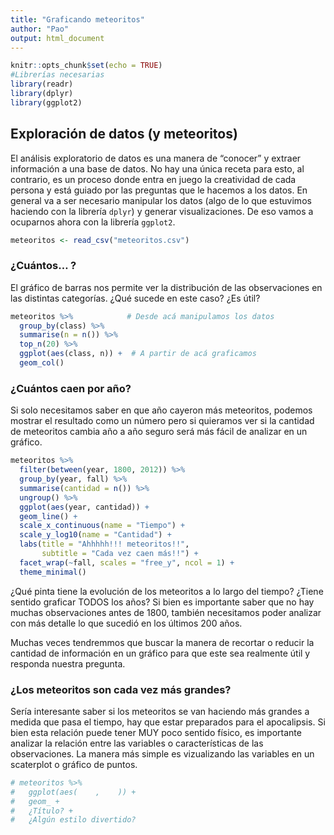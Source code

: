 ```yaml
---
title: "Graficando meteoritos"
author: "Pao"
output: html_document
---
```


```r
knitr::opts_chunk$set(echo = TRUE)
#Librerías necesarias
library(readr)
library(dplyr)
library(ggplot2)
```

## Exploración de datos (y meteoritos)

El análisis exploratorio de datos es una manera de "conocer" y extraer información a una base de datos. No hay una única receta para esto, al contrario, es un proceso donde entra en juego la creatividad de cada persona y está guiado por las preguntas que le hacemos a los datos. En general va a ser necesario manipular los datos (algo de lo que estuvimos haciendo con la librería `dplyr`) y generar visualizaciones. De eso vamos a ocuparnos ahora con la librería `ggplot2`.

```r
meteoritos <- read_csv("meteoritos.csv")
```

### ¿Cuántos... ?

El gráfico de barras nos permite ver la distribución de las observaciones en las distintas categorías. ¿Qué sucede en este caso? ¿Es útil?

```r
meteoritos %>%            # Desde acá manipulamos los datos
  group_by(class) %>% 
  summarise(n = n()) %>% 
  top_n(20) %>% 
  ggplot(aes(class, n)) +  # A partir de acá graficamos
  geom_col()
```

### ¿Cuántos caen por año?

Si solo necesitamos saber en que año cayeron más meteoritos, podemos mostrar el resultado como un número pero si quieramos ver si la cantidad de meteoritos cambia año a año seguro será más fácil de analizar en un gráfico.

```r
meteoritos %>% 
  filter(between(year, 1800, 2012)) %>% 
  group_by(year, fall) %>% 
  summarise(cantidad = n()) %>% 
  ungroup() %>% 
  ggplot(aes(year, cantidad)) +
  geom_line() +
  scale_x_continuous(name = "Tiempo") +
  scale_y_log10(name = "Cantidad") +
  labs(title = "Ahhhhh!!! meteoritos!!",
       subtitle = "Cada vez caen más!!") +
  facet_wrap(~fall, scales = "free_y", ncol = 1) +
  theme_minimal() 
```

¿Qué pinta tiene la evolución de los meteoritos a lo largo del tiempo? ¿Tiene sentido graficar TODOS los años? Si bien es importante saber que no hay muchas observaciones antes de 1800, también necesitamos poder analizar con más detalle lo que sucedió en los últimos 200 años. 

Muchas veces tendremmos que buscar la manera de recortar o reducir la cantidad de información en un gráfico para que este sea realmente útil y responda nuestra pregunta.

### ¿Los meteoritos son cada vez más grandes?

Sería interesante saber si los meteoritos se van haciendo más grandes a medida que pasa el tiempo, hay que estar preparados para el apocalipsis. Si bien esta relación puede tener MUY poco sentido físico, es importante analizar la relación entre las variables o características de las observaciones. La manera más simple es vizualizando las variables en un scaterplot o gráfico de puntos. 

```r
# meteoritos %>% 
#   ggplot(aes(    ,    )) +
#   geom_ +
#   ¿Título? +
#   ¿Algún estilo divertido?
```

